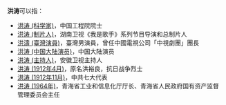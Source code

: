 '''洪涛'''可以指：
*[[洪涛_(科学家)|洪涛 (科学家)]]，中国工程院院士
*[[洪涛_(制片人)|洪涛 (制片人)]]，湖南卫视《我是歌手》系列节目导演和总制片人
*[[洪濤_(臺灣演員)|洪濤 (臺灣演員)]]，臺灣男演員，曾任中國電視公司「中視劇團」團長
*[[洪涛_(中国大陆演员)|洪涛 (中国大陆演员)]]，中国大陆演员
*[[洪涛_(主持人)|洪涛 (主持人)]]，安徽卫视主持人
* [[洪涛_(1912年4月)|洪涛 (1912年4月)]]，原名洪裕良，抗日战争烈士
* [[洪涛_(1912年11月)|洪涛 (1912年11月)]]，中共七大代表
* [[洪涛_(1964年)|洪涛 (1964年)]]，青海省工业和信息化厅厅长、青海省人民政府国有资产监督管理委员会主任
{{Disambig|T|cat=二字洪姓人名消歧義}}
